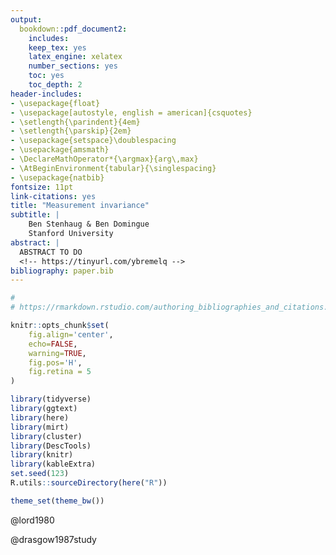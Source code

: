 ```yaml
---
output:
  bookdown::pdf_document2:
    includes:
    keep_tex: yes
    latex_engine: xelatex
    number_sections: yes
    toc: yes
    toc_depth: 2
header-includes: 
- \usepackage{float}
- \usepackage[autostyle, english = american]{csquotes}
- \setlength{\parindent}{4em}
- \setlength{\parskip}{2em}
- \usepackage{setspace}\doublespacing
- \usepackage{amsmath}
- \DeclareMathOperator*{\argmax}{arg\,max}
- \AtBeginEnvironment{tabular}{\singlespacing}
- \usepackage{natbib}
fontsize: 11pt
link-citations: yes
title: "Measurement invariance"
subtitle: |
    Ben Stenhaug & Ben Domingue  
    Stanford University
abstract: |
  ABSTRACT TO DO
  <!-- https://tinyurl.com/ybremelq -->
bibliography: paper.bib
---
```


```r
# 
# https://rmarkdown.rstudio.com/authoring_bibliographies_and_citations.html 

knitr::opts_chunk$set(
    fig.align='center',
    echo=FALSE,
    warning=TRUE,
    fig.pos='H',
    fig.retina = 5
)

library(tidyverse)
library(ggtext)
library(here)
library(mirt)
library(cluster)
library(DescTools)
library(knitr)
library(kableExtra)
set.seed(123)
R.utils::sourceDirectory(here("R"))

theme_set(theme_bw())
```

@lord1980

@drasgow1987study

\begin{center}
 \begin{tabular}{|p{2.5cm}|p{6cm}|p{4cm}|} 
 \toprule
 Method & Description &  Literature \\
 \midrule
 AOAA & Test if each item has DIF by using all of the other items as anchors. Not iterative. & Originally proposed by \cite{lord1980} and formalized by \cite{thissen1993detection} \\ 
 \hline
 AOAA-AS & The first iteration is AOAA. All items that test positive for DIF are removed from the anchor set. Continue iterating until no new items test positive for DIF. & Proposed by \cite{drasgow1987study} \\
 \hline
 AOAA-OAT & The first iteration is AOAA. However, only the item that shows the most extreme DIF is removed from the anchor set. Continue iterating until no new items test positive for DIF. & To our knowledge, not proposed or used previously. \\
 \bottomrule
 \end{tabular}
\end{center}

\bibliographystyle{apa}
\bibliography{paper.bib}
